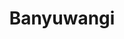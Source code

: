 ---
title: Banyuwangi
image: /kabupaten-banyuwangi.jpg?url
category: Kabupaten
description: Di pesisir Banyuwangi, terdapat Pelabuhan Ketapang, yang merupakan penghubung utama antara Pulau Jawa dengan Pulau Bali.
---